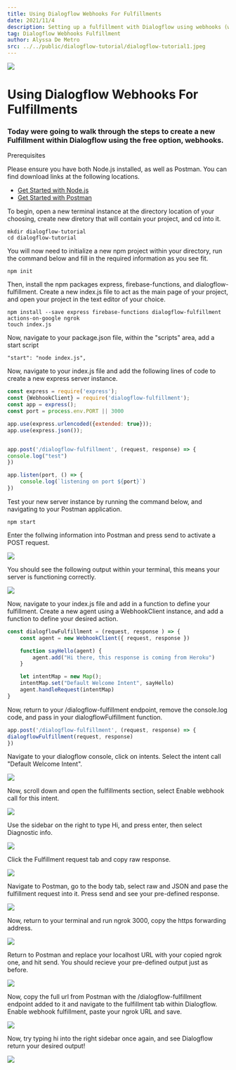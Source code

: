 ```yaml
---
title: Using Dialogflow Webhooks For Fulfillments 
date: 2021/11/4
description: Setting up a fulfillment with Dialogflow using webhooks (without inline editor)
tag: Dialogflow Webhooks Fulfillment 
author: Alyssa De Metro
src: ../../public/dialogflow-tutorial/dialogflow-tutorial1.jpeg
---
```


![](../../public/dialogflow-tutorial/dialogflow-tutorial1.jpeg)

# Using Dialogflow Webhooks For Fulfillments 

### Today were going to walk through the steps to create a new Fulfillment within Dialogflow using the free option, webhooks.

Prerequisites

Please ensure you have both Node.js installed, as well as Postman. You can find download links at the following locations.

- [Get Started with Node.js](https://nodejs.org/en/)
- [Get Started with Postman](https://www.postman.com/downloads/)

To begin, open a new terminal instance at the directory location of your choosing, create new diretory that will contain your project, and cd into it.

```ssh
mkdir dialogflow-tutorial
cd dialogflow-tutorial
```

You will now need to initialize a new npm project within your directory, run the command below and fill in the required information as you see fit.

```ssh
npm init
```

Then, install the npm packages express, firebase-functions, and dialogflow-fulfillment. Create a new index.js file to act as the main page of your project, and open your project in the text editor of your choice.

```ssh
npm install --save express firebase-functions dialogflow-fulfillment actions-on-google ngrok
touch index.js
```

Now, navigate to your package.json file, within the "scripts" area, add a start script

```ssh
"start": "node index.js",
```

Now, navigate to your index.js file and add the following lines of code to create a new express server instance.

```javascript
const express = require('express');
const {WebhookClient} = require('dialogflow-fulfillment');
const app = express();
const port = process.env.PORT || 3000

app.use(express.urlencoded({extended: true})); 
app.use(express.json());


app.post('/dialogflow-fulfillment', (request, response) => {
console.log("test")
})

app.listen(port, () => {
    console.log(`listening on port ${port}`)
})
```


Test your new server instance by running the command below, and navigating to your Postman application.

```ssh
npm start
```

Enter the follwing information into Postman and press send to activate a POST request.

![](../../public/dialogflow-tutorial/dialogflow-tutorial2.jpeg) 

You should see the following output within your terminal, this means your server is functioning correctly.

![](../../public/dialogflow-tutorial/dialogflow-tutorial3.jpeg) 

Now, navigate to your index.js file and add in a function to define your fulfillment. Create a new agent using a WebhookClient instance, and add a function to define your desired action. 

```javascript
const dialogflowFulfillment = (request, response ) => {
    const agent = new WebhookClient({ request, response })

    function sayHello(agent) {
        agent.add("Hi there, this response is coming from Heroku")
    }

    let intentMap = new Map();
    intentMap.set("Default Welcome Intent", sayHello)
    agent.handleRequest(intentMap)
}
```

Now, return to your /dialogflow-fulfillment endpoint, remove the console.log code, and pass in your dialogflowFulfillment function.


```javascript
app.post('/dialogflow-fulfillment', (request, response) => {
dialogflowFulfillment(request, response)
})
```

Navigate to your dialogflow console, click on intents. Select the intent call "Default Welcome Intent".

![](../../public/dialogflow-tutorial/dialogflow-tutorial4.jpeg) 

Now, scroll down and open the fulfillments section, select Enable webhook call for this intent.

![](../../public/dialogflow-tutorial/dialogflow-tutorial5.jpeg) 

Use the sidebar on the right to type Hi, and press enter, then select Diagnostic info.

![](../../public/dialogflow-tutorial/dialogflow-tutorial6.jpeg) 


Click the Fulfillment request tab and copy raw response.

![](../../public/dialogflow-tutorial/dialogflow-tutorial7.jpeg) 

Navigate to Postman, go to the body tab, select raw and JSON and pase the fulfillment request into it. Press send and see your pre-defined response.

![](../../public/dialogflow-tutorial/dialogflow-tutorial8.jpeg) 

Now, return to your terminal and run ngrok 3000, copy the https forwarding address.

![](../../public/dialogflow-tutorial/dialogflow-tutorial9.jpeg) 


Return to Postman and replace your localhost URL with your copied ngrok one, and hit send. You should recieve your pre-defined output just as before.

![](../../public/dialogflow-tutorial/dialogflow-tutorial10.jpeg) 

Now, copy the full url from Postman with the /dialogflow-fulfillment endpoint added to it and navigate to the fulfillment tab within Dialogflow. Enable webhook fulfillment, paste your ngrok URL and save.

![](../../public/dialogflow-tutorial/dialogflow-tutorial11.jpeg) 

Now, try typing hi into the right sidebar once again, and see Dialogflow return your desired output!

![](../../public/dialogflow-tutorial/dialogflow-tutorial12.jpeg) 